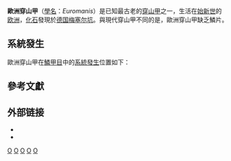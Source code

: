 {{Automatic taxobox
| fossil_range = {{geological range|47.8|46.3}}[[始新世|始新世]]中期
| image = Euromanis krebsi.jpg
| image_upright = 1.1
| image_caption = 歐洲穿山甲的[[化石|化石]]
| taxon = Euromanis
| authority = Gaudin, 2009{{r|Gaudin, 2009}}
| type_species = †'''歐洲穿山甲 ''Euromanis krebsi'''''
| type_species_authority = [[Gerhard_Storch|Storch]] & Martin, 1994{{r|Storch et al, 1994}}
}}

'''歐洲穿山甲'''（[[學名|學名]]：''Euromanis''）是已知最古老的[[穿山甲|穿山甲]]之一，生活在[[始新世|始新世]]的[[欧洲|欧洲]]，[[化石|化石]]發現於[[德国|德国]][[梅塞尔坑|梅塞尔坑]]。與現代穿山甲不同的是，歐洲穿山甲缺乏鱗片。{{r|Horovitz et al, 2005|Gaudin, 2009}}

== 系統發生 ==
歐洲穿山甲在[[鱗甲目|鱗甲目]]中的[[系統發生|系統發生]]位置如下：{{r|Gaudin, 2009|Kondrashov et al, 2012}}

{{clade |style=font-size:90%; line-height:110%
|label1= [[鱗甲形類|鱗甲形類]] Pholidotamorpha  |sublabel1={{small|（廣義上的鱗甲目）}}
|1={{clade
   |1= †[[古乏齒獸目|古乏齒獸目]] Palaeanodonta [[File:Metacheiromys_DB152-2.jpg|60px]]
   |label2= [[鱗甲目|鱗甲目]] Pholidota  |sublabel2={{small|（狹義上的鱗甲目）}}
   |2={{clade
      |thickness2=2 |thickness3=2
      |1={{clade
         |1= [[真鱗甲亞目|真鱗甲亞目]] Eupholidota [[File:Pangolin_Hardwicke_(white_background).jpg|60px]]
         |2= †[[歐洲食蟻獸屬|歐洲食蟻獸科]] Eurotamanduidae
         }}
      |label2= '''?'''  |state2=dotted
      |2= †未定種 (''BC 16'08'')
      |3= †'''歐洲穿山甲 ''Euromanis krebsi'''''
 }} }} }}

== 參考文獻 ==
{{Reflist|refs=
<ref name="Gaudin, 2009">{{cite journal |author=Gaudin, Timothy |year=2009 |title=The Phylogeny of Living and Extinct Pangolins (Mammalia, Pholidota) and Associated Taxa: A Morphology Based Analysis |journal=''{{le|哺乳動物演化期刊|Journal of Mammalian Evolution|Journal of Mammalian Evolution}}'' |volume=16 |issue=4 |pages=235–305 |doi=10.1007/s10914-009-9119-9 |url=https://web.archive.org/web/20150925134257/http://web2.utc.edu/~gvv824/Gaudin%20et%20al%202009.pdf |archive-date=2015-09-25}}</ref>

<ref name="Storch et al, 1994">{{cite journal |author1=Storch, Gerhard |author2=Martin, Thomas |year=1994 |title=''Eomanis krebsi'', ein neues Schuppentier aus dem Mittel-Eozän der Grube Messel bei Darmstadt (Mammalia: Pholidota) |journal=''Berliner Geowiss. Abh'' |volume=E13 |pages=83–97}}{{de}}</ref>

<ref name="Horovitz et al, 2005">{{cite journal |author1=Horovitz, Inés |author2=Storch, Gerhard |author3=Martin, Thomas |year=2005 |title=Ankle structure in Eocene pholidotan mammal ''Eomanis krebsi'' and its taxonomic implications |journal=''{{le|波蘭古生物學報|Acta Palaeontologica Polonica|Acta Palaeontologica Polonica}}'' |volume=50 |issue=3 |pages=545–548 |url=https://www.app.pan.pl/archive/published/app50/app50-545.pdf |archive-url=https://web.archive.org/web/20170809021727/http://www.app.pan.pl/archive/published/app50/app50-545.pdf |archive-date=2017-08-09 |dead-url=no}}</ref>

<ref name="Kondrashov et al, 2012">{{cite journal |author1=Kondrashov, Peter |author2=Agadjanian, Alexandre K. |year=2012 |title=A nearly complete skeleton of ''Ernanodon'' (Mammalia, Palaeanodonta) from Mongolia: morphofunctional analysis |journal=''{{le|古脊椎動物學期刊|Journal of Vertebrate Paleontology|Journal of Vertebrate Paleontology}}'' |volume=32 |issue=5 |pages=983–1001 |doi=10.1080/02724634.2012.694319}}</ref>
}}

==外部链接==
* {{Commonscat-inline|Euromanis}}
* {{Wikispecies-inline|Euromanis}}

{{鱗甲形類}}
{{Portal bar|灭绝与濒危物种|動物|生物学}}
{{Taxonbar|from=Q21358939}}

[[Category:鳞甲目|O]]
[[Category:始新世哺乳類|O]]
[[Category:歐洲史前哺乳動物|O]]
[[Category:1994年描述的分类群|O]]
[[Category:1994年描述的動物|O]]